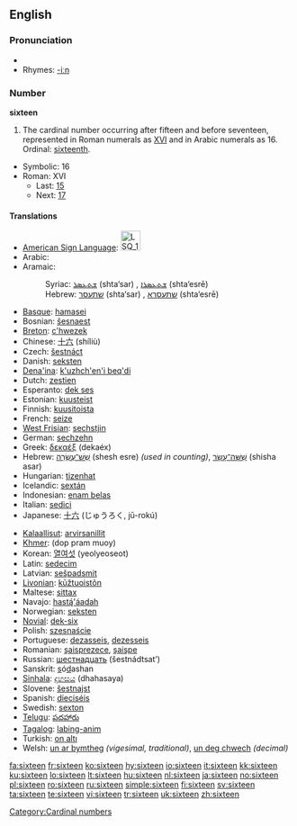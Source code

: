 ==English==

===Pronunciation===
* {{audio|en-us-sixteen.ogg|Audio (US)}}
* Rhymes: [[Rhymes:English:-iːn|-iːn]]

===Number===
'''sixteen'''

# The cardinal number occurring after fifteen and before seventeen, represented in Roman numerals as [[XVI]] and in Arabic numerals as 16.  Ordinal: [[sixteenth]].
* Symbolic: 16
* Roman: XVI
** Last: [[fifteen|15]]
** Next: [[seventeen|17]]

====Translations====
{{top}}
* [[American Sign Language]]: [[Image:LSQ 16.jpg|35px]]
* Arabic: {{Arab|[[ستة عشر]]}} {{IPAchar|(síʈʈaʈ ʕášar)}}
* Aramaic:
*: Syriac: [[ܫܬܥܣܪ]] (shta‘sar) {{m}}, [[ܫܬܥܣܪܐ]] (shta‘esrē) {{f}}
*: Hebrew: [[שתעסר]] (shta‘sar) {{m}}, [[שתעסרא]] (shta‘esrē) {{f}}
* [[Basque]]: [[hamasei]]
* Bosnian: [[šesnaest]]
* [[Breton]]: [[c'hwezek]]
* Chinese: [[十六]] (shíliù)
* Czech: [[šestnáct]]
* Danish: [[seksten]]
* [[Dena'ina]]: [[k'uzhch'en'i beq'di]]
* Dutch: [[zestien]] {{f}}
* Esperanto: [[dek ses]]
* Estonian: [[kuusteist]]
* Finnish: [[kuusitoista]]
* French: [[seize#French|seize]] {{m}}
* [[West Frisian]]: [[sechstjin]]
* German: [[sechzehn]] {{f}}
* Greek: [[δεκαέξ]] (dekaéx)
* Hebrew: [[שש עשרה|שֵׁשׁ־עֶשְׂרֵה]] (shesh esre) {{f}} ''(used in counting)'', [[ששה עשר|שִׁשָּׁה־עָשָׂר]] (shisha asar) {{m}}
* Hungarian: [[tizenhat]]
* Icelandic: [[sextán]]
* Indonesian: [[enam belas]]
* Italian: [[sedici]] {{m}}
* Japanese: [[十六]] (じゅうろく, jū-rokú)
{{mid}}
* [[Kalaallisut]]: [[arvirsanillit]]
* [[Khmer]]: {{Khmr|[[ដប់ប្រាំមួយ]]}} (dop pram muoy)
* Korean: [[열여섯]] (yeolyeoseot)
* Latin: [[sedecim]]
* Latvian: [[sešpadsmit]]
* [[Livonian]]: [[kūžtuoistõn]]
* Maltese: [[sittax]]
* Navajo: [[hastą́'áadah]]
* Norwegian: [[seksten]]
* [[Novial]]: [[dek-six]]
* Polish: [[szesnaście]]
* Portuguese: [[dezasseis]], [[dezesseis]]
* Romanian: [[şaisprezece]], [[şaişpe]] {{italbrac|informal}}
* Russian: [[шестнадцать]] (šestnádtsat’)
* Sanskrit: <u>s</u>ó<u>d</u>ashan
* [[Sinhala]]: [[දහසය]] (dhahasaya)
* Slovene: [[šestnajst]]
* Spanish: [[dieciséis]] {{m}}
* Swedish: [[sexton]]
* [[Telugu]]: [[పదహారు]]
* [[Tagalog]]: [[labing-anim]]
* Turkish: [[on altı]]
* Welsh: [[un ar bymtheg]] ''(vigesimal, traditional)'', [[un deg chwech]] ''(decimal)''
{{bottom}}

[[Category:Cardinal numbers]]

[[fa:sixteen]]
[[fr:sixteen]]
[[ko:sixteen]]
[[hy:sixteen]]
[[io:sixteen]]
[[it:sixteen]]
[[kk:sixteen]]
[[ku:sixteen]]
[[lo:sixteen]]
[[lt:sixteen]]
[[hu:sixteen]]
[[nl:sixteen]]
[[ja:sixteen]]
[[no:sixteen]]
[[pl:sixteen]]
[[ro:sixteen]]
[[ru:sixteen]]
[[simple:sixteen]]
[[fi:sixteen]]
[[sv:sixteen]]
[[ta:sixteen]]
[[te:sixteen]]
[[vi:sixteen]]
[[tr:sixteen]]
[[uk:sixteen]]
[[zh:sixteen]]